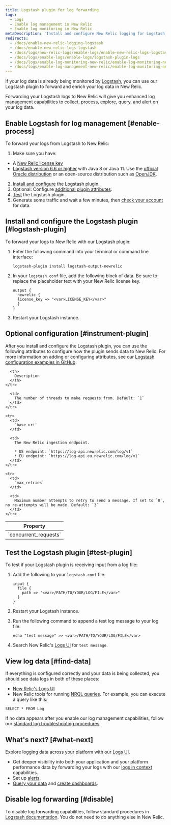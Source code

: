 ```yaml
---
title: Logstash plugin for log forwarding
tags:
  - Logs
  - Enable log management in New Relic
  - Enable log monitoring in New Relic
metaDescription: 'Install and configure New Relic logging for Logstash, so you can use enhanced log management capabilities.'
redirects:
  - /docs/enable-new-relic-logging-logstash
  - /docs/enable-new-relic-logs-logstash
  - /docs/logs/new-relic-logs/enable-logs/enable-new-relic-logs-logstash
  - /docs/logs/enable-logs/enable-logs/logstash-plugin-logs
  - /docs/logs/enable-log-monitoring-new-relic/enable-log-monitoring-new-relic/logstash-plugin-log-forwarding
  - /docs/logs/enable-log-management-new-relic/enable-log-monitoring-new-relic/logstash-plugin-log-forwarding
---
```


If your log data is already being monitored by [Logstash](https://www.elastic.co/products/logstash), you can use our Logstash plugin to forward and enrich your log data in New Relic.

Forwarding your Logstash logs to New Relic will give you enhanced log management capabilities to collect, process, explore, query, and alert on your log data.

## Enable Logstash for log management [#enable-process]

To forward your logs from Logstash to New Relic:

1. Make sure you have:

* A [New Relic license key](/docs/apis/intro-apis/new-relic-api-keys/#ingest-license-key)
* [Logstash version 6.6 or higher](https://www.elastic.co/guide/en/logstash/current/installing-logstash.html) with Java 8 or Java 11. Use the [official Oracle distribution](http://www.oracle.com/technetwork/java/javase/downloads/index.html) or an open-source distribution such as [OpenJDK](http://openjdk.java.net/).

2. [Install and configure](#logstash-plugin) the Logstash plugin.
3. Optional: Configure [additional plugin attributes](#instrument-plugin).
4. [Test](#test-plugin) the Logstash plugin.
5. Generate some traffic and wait a few minutes, then [check your account](#find-data) for data.

## Install and configure the Logstash plugin [#logstash-plugin]

To forward your logs to New Relic with our Logstash plugin:

1. Enter the following command into your terminal or command line interface:
   ```
   logstash-plugin install logstash-output-newrelic
   ```
2. In your `logstash.conf` file, add the following block of data. Be sure to replace the placeholder text with your New Relic license key.
   ```
   output {
     newrelic {
     license_key => "<var>LICENSE_KEY</var>"
     }
   }
   ```
3. Restart your Logstash instance.

## Optional configuration [#instrument-plugin]

After you install and configure the Logstash plugin, you can use the following attributes to configure how the plugin sends data to New Relic. For more information on adding or configuring attributes, see our [Logstash configuration examples in GitHub](https://github.com/newrelic/logstash-examples/blob/master/README.md#example-configurations-for-logstash).

<table>
  <thead>
    <tr>
      <th style={{ width: "200px" }}>
        Property
      </th>

      <th>
        Description
      </th>
    </tr>
  </thead>

  <tbody>
    <tr>
      <td>
        `concurrent_requests`
      </td>

      <td>
        The number of threads to make requests from. Default: `1`
      </td>
    </tr>

    <tr>
      <td>
        `base_uri`
      </td>

      <td>
        The New Relic ingestion endpoint.

        * US endpoint: `https://log-api.newrelic.com/log/v1`
        * EU endpoint: `https://log-api.eu.newrelic.com/log/v1`
      </td>
    </tr>

    <tr>
      <td>
        `max_retries`
      </td>

      <td>
        Maximum number attempts to retry to send a message. If set to `0`, no re-attempts will be made. Default: `3`
      </td>
    </tr>
  </tbody>
</table>

## Test the Logstash plugin [#test-plugin]

To test if your Logstash plugin is receiving input from a log file:

1. Add the following to your `logstash.conf` file:

   ```
   input {
     file {
       path => "<var>/PATH/TO/YOUR/LOG/FILE</var>"
     }
   }
   ```

2. Restart your Logstash instance.

3. Run the following command to append a test log message to your log file:

   ```
   echo "test message" >> <var>/PATH/TO/YOUR/LOG/FILE</var>
   ```

4. Search New Relic's [Logs UI](https://one.newrelic.com/launcher/logger.log-launcher) for `test message`.

## View log data [#find-data]

If everything is configured correctly and your data is being collected, you should see data logs in both of these places:

* [New Relic's Logs UI](https://one.newrelic.com/launcher/logger.log-launcher)
* New Relic tools for running [NRQL queries](/docs/chart-builder/use-chart-builder/choose-data/use-advanced-nrql-mode-specify-data). For example, you can execute a query like this:

```
SELECT * FROM Log
```

If no data appears after you enable our log management capabilities, follow our [standard log troubleshooting procedures](/docs/logs/log-management/troubleshooting/no-log-data-appears-ui/).

## What's next? [#what-next]

Explore logging data across your platform with our [Logs UI](/docs/logs/log-management/ui-data/use-logs-ui/).

* Get deeper visibility into both your application and your platform performance data by forwarding your logs with our [logs in context](/docs/logs/enable-log-management-new-relic/configure-logs-context/configure-logs-context-apm-agents/) capabilities.
* Set up [alerts](/docs/alerts-applied-intelligence/new-relic-alerts/alert-conditions/create-alert-conditions/).
* [Query your data](/docs/query-your-data/explore-query-data/get-started/introduction-querying-new-relic-data/) and [create dashboards](/docs/query-your-data/explore-query-data/dashboards/introduction-dashboards/).

## Disable log forwarding [#disable]

To disable log forwarding capabilities, follow standard procedures in [Logstash documentation](https://www.elastic.co/products/logstash). You do not need to do anything else in New Relic.
